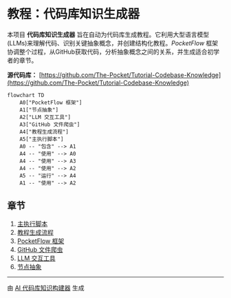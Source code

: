 # 教程：代码库知识生成器

本项目 **代码库知识生成器** 旨在自动为代码库生成教程。它利用大型语言模型(LLMs)来理解代码、识别关键抽象概念，并创建结构化教程。*PocketFlow* 框架协调整个过程，从GitHub获取代码，分析抽象概念之间的关系，并生成适合初学者的章节。

**源代码库：** [https://github.com/The-Pocket/Tutorial-Codebase-Knowledge](https://github.com/The-Pocket/Tutorial-Codebase-Knowledge)

```mermaid
flowchart TD
    A0["PocketFlow 框架"]
    A1["节点抽象"]
    A2["LLM 交互工具"]
    A3["GitHub 文件爬虫"]
    A4["教程生成流程"]
    A5["主执行脚本"]
    A0 -- "包含" --> A1
    A4 -- "使用" --> A0
    A4 -- "使用" --> A3
    A4 -- "使用" --> A2
    A5 -- "运行" --> A4
    A1 -- "使用" --> A2
```

## 章节

1. [主执行脚本](/chapters/01_main_execution_script)
2. [教程生成流程](/chapters/02_tutorial_generation_flow)
3. [PocketFlow 框架](/chapters/03_pocketflow_framework)
4. [GitHub 文件爬虫](/chapters/04_github_file_crawler)
5. [LLM 交互工具](/chapters/05_llm_interaction_utility)
6. [节点抽象](/chapters/06_node_abstraction)

---

由 [AI 代码库知识构建器](https://github.com/The-Pocket/Tutorial-Codebase-Knowledge) 生成 